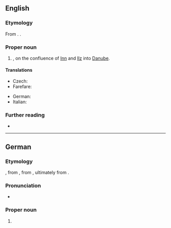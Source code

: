 ==English==

===Etymology===
From {{bor|en|de|Passau}}. {{doublet|en|Batavia}}.

===Proper noun===
{{en-proper noun}}

# {{place|en|city|in southeastern|s/Bavaria|c/Germany}}, on the confluence of [[Inn]] and [[Ilz]] into [[Danube]].

====Translations====
{{trans-top|city}}
* Czech: {{t+|cs|Pasov|m}}
* Farefare: {{t|gur|Pasaʋ}}
{{trans-mid}}
* German: {{t+|de|Passau|n}}
* Italian: {{t|it|Passavia|f}}
{{trans-bottom}}

===Further reading===
* {{pedia|Passau}}

----

==German==
{{wikipedia}}
{{wikipedia|lang=de}}

===Etymology===
{{dercat|de|gmh|goh|inh=2}}
{{inh+|de|gmh|}}, from {{inh|de|goh|Pazauwa}}, from {{der|de|la|[[Castra Batavis|(Castra) Batavis]]}}, ultimately from {{der|de|gem-pro|*Batawjō}}.

===Pronunciation===
* {{audio|de|De-Passau.ogg|Audio}}

===Proper noun===
{{de-proper noun|toponym}}

# {{place|de|independent city|s/Bavaria|c/Germany|t1=Passau}}